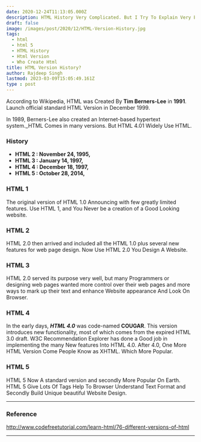 ```yaml
---
date: 2020-12-24T11:13:05.000Z
description: HTML History Very Complicated. But I Try To Explain Very Easy Way.
draft: false
image: /images/post/2020/12/HTML-Version-History.jpg
tags:
  - html
  - html 5
  - HTML History
  - Html Version
  - Who Create Html
title: HTML Version History?
author: Rajdeep Singh
lastmod: 2023-03-09T15:05:49.161Z
type : post
---
```


According to Wikipedia, HTML was Created By **Tim Berners-Lee** in **1991**.
Launch official standard HTML Version in December 1999.

In 1989, Berners-Lee also created an Internet-based hypertext system._HTML Comes
in many versions. But HTML 4.01 Widely Use HTML.

### History

- **HTML 2 : November 24, 1995,**
- **HTML 3 : January 14, 1997,**
- **HTML 4 : December 18, 1997,**
- **HTML 5 : October 28, 2014,**

### HTML 1

The original version of HTML 1.0 Announcing with few greatly limited features.
Use HTML 1, and You Never be a creation of a Good Looking website.

### HTML 2

HTML 2.0 then arrived and included all the HTML 1.0 plus several new features
for web page design. Now Use HTML 2.0 You Design A Website.

### HTML 3

HTML 2.0 served its purpose very well, but many Programmers or designing web
pages wanted more control over their web pages and more ways to mark up their
text and enhance Website appearance And Look On Browser.

### HTML 4

In the early days, **_HTML 4.0_** was code-named **COUGAR**. This version
introduces new functionality, most of which comes from the expired HTML 3.0
draft. W3C Recommendation Explorer has done a Good job in implementing the many
New features Into HTML 4.0. After 4.0, One More HTML Version Come People Know as
XHTML. Which More Popular.

### HTML 5

HTML 5 Now A standard version and secondly More Popular On Earth. HTML 5 Give
Lots Of Tags Help To Browser Understand Text Format and Secondly Build Unique
beautiful Website Design.

---

### Reference

http://www.codefreetutorial.com/learn-html/76-different-versions-of-html

---
